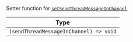 Setter function for [`setSendThreadMessageInChannel`](/reactnative/contexts/message-input-context#setsendthreadmessageinchannel)

| Type |
| - |
| `(sendThreadMessageInChannel) => void` |
